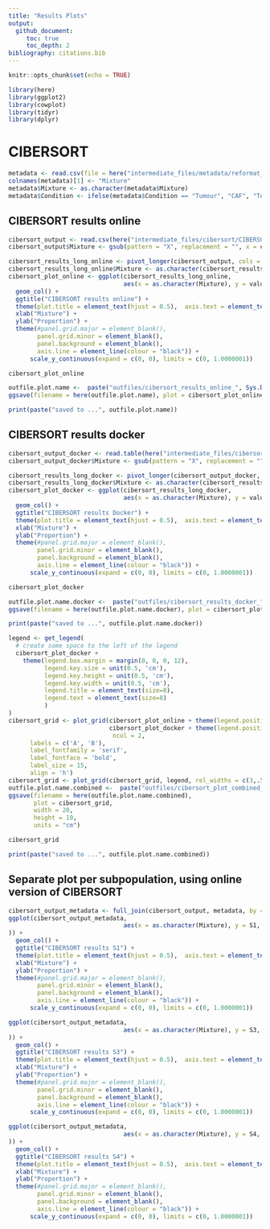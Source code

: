 ```yaml
---
title: "Results Plots"
output: 
  github_document:
     toc: true
     toc_depth: 2
bibliography: citations.bib  
---
```


```r
knitr::opts_chunk$set(echo = TRUE)
```

```r
library(here)
library(ggplot2)
library(cowplot)
library(tidyr)
library(dplyr)
```

# CIBERSORT

```r
metadata <- read.csv(file = here("intermediate_files/metadata/reformat_samples_extra_info.csv"))
colnames(metadata)[1] <- "Mixture"
metadata$Mixture <- as.character(metadata$Mixture)
metadata$Condition <- ifelse(metadata$Condition == "Tumour", "CAF", "TAN")
```

## CIBERSORT results online

```r
cibersort_output <- read.csv(here("intermediate_files/cibersort/CIBERSORTx_Job14_Results.csv"))
cibersort_output$Mixture <- gsub(pattern = "X", replacement = "", x = cibersort_output$Mixture)
```

```r
cibersort_results_long_online <- pivot_longer(cibersort_output, cols = c(S1, S3, S4), names_to = "Subpopulation")
cibersort_results_long_online$Mixture <- as.character(cibersort_results_long_online$Mixture)
cibersort_plot_online <- ggplot(cibersort_results_long_online, 
                                aes(x = as.character(Mixture), y = value, fill = Subpopulation)) +
  geom_col() + 
  ggtitle("CIBERSORT results online") +   
  theme(plot.title = element_text(hjust = 0.5),  axis.text = element_text(size = 8, angle = 90)) +
  xlab("Mixture") + 
  ylab("Proportion") +
  theme(#panel.grid.major = element_blank(), 
        panel.grid.minor = element_blank(),
        panel.background = element_blank(), 
        axis.line = element_line(colour = "black")) +
      scale_y_continuous(expand = c(0, 0), limits = c(0, 1.0000001)) 
```

```r
cibersort_plot_online
```

```r
outfile.plot.name <-  paste("outfiles/cibersort_results_online_", Sys.Date(), ".png", sep = "")
ggsave(filename = here(outfile.plot.name), plot = cibersort_plot_online)
```

```r
print(paste("saved to ...", outfile.plot.name))
```

## CIBERSORT results docker

```r
cibersort_output_docker <- read.table(here("intermediate_files/cibersort/outputs/CIBERSORTx_Results.txt"), header = T)
cibersort_output_docker$Mixture <- gsub(pattern = "X", replacement = "", x = cibersort_output_docker$Mixture)
```

```r
cibersort_results_long_docker <- pivot_longer(cibersort_output_docker, cols = c(S1, S3, S4), names_to = "Subpopulation")
cibersort_results_long_docker$Mixture <- as.character(cibersort_results_long_docker$Mixture)
cibersort_plot_docker <- ggplot(cibersort_results_long_docker, 
                                aes(x = as.character(Mixture), y = value, fill = `Subpopulation`)) +
  geom_col() + 
  ggtitle("CIBERSORT results Docker") +   
  theme(plot.title = element_text(hjust = 0.5),  axis.text = element_text(size = 8, angle = 90)) +
  xlab("Mixture") + 
  ylab("Proportion") +
  theme(#panel.grid.major = element_blank(), 
        panel.grid.minor = element_blank(),
        panel.background = element_blank(), 
        axis.line = element_line(colour = "black")) +
      scale_y_continuous(expand = c(0, 0), limits = c(0, 1.0000001)) 
```

```r
cibersort_plot_docker
```

```r
outfile.plot.name.docker <-  paste("outfiles/cibersort_results_docker_", Sys.Date(), ".png", sep = "")
ggsave(filename = here(outfile.plot.name.docker), plot = cibersort_plot_docker)
```

```r
print(paste("saved to ...", outfile.plot.name.docker))
```

```r
legend <- get_legend(
  # create some space to the left of the legend
  cibersort_plot_docker + 
    theme(legend.box.margin = margin(0, 0, 0, 12),
          legend.key.size = unit(0.5, 'cm'),
          legend.key.height = unit(0.5, 'cm'),
          legend.key.width = unit(0.5, 'cm'),
          legend.title = element_text(size=8),
          legend.text = element_text(size=8)
          )
)
cibersort_grid <- plot_grid(cibersort_plot_online + theme(legend.position = "none"),
                            cibersort_plot_docker + theme(legend.position = "none"),
                             ncol = 2,
      labels = c('A', 'B'),
      label_fontfamily = 'serif',
      label_fontface = 'bold',
      label_size = 15,
      align = 'h')
cibersort_grid <- plot_grid(cibersort_grid, legend, rel_widths = c(3,.5))
outfile.plot.name.combined <-  paste("outfiles/cibersort_plot_combined_batch_corrected_", Sys.Date(), ".png", sep = "")
ggsave(filename = here(outfile.plot.name.combined), 
       plot = cibersort_grid,
       width = 20,
       height = 10,
       units = "cm")
```

```r
cibersort_grid
```

```r
print(paste("saved to ...", outfile.plot.name.combined))
```

## Separate plot per subpopulation, using online version of CIBERSORT


```r
cibersort_output_metadata <- full_join(cibersort_output, metadata, by = "Mixture")
ggplot(cibersort_output_metadata, 
                                aes(x = as.character(Mixture), y = S1, fill = Condition
)) +
  geom_col() + 
  ggtitle("CIBERSORT results S1") +   
  theme(plot.title = element_text(hjust = 0.5),  axis.text = element_text(size = 8, angle = 90)) +
  xlab("Mixture") + 
  ylab("Proportion") +
  theme(#panel.grid.major = element_blank(), 
        panel.grid.minor = element_blank(),
        panel.background = element_blank(), 
        axis.line = element_line(colour = "black")) +
      scale_y_continuous(expand = c(0, 0), limits = c(0, 1.0000001)) 

```

```r
ggplot(cibersort_output_metadata, 
                                aes(x = as.character(Mixture), y = S3, fill = Condition
)) +
  geom_col() + 
  ggtitle("CIBERSORT results S3") +   
  theme(plot.title = element_text(hjust = 0.5),  axis.text = element_text(size = 8, angle = 90)) +
  xlab("Mixture") + 
  ylab("Proportion") +
  theme(#panel.grid.major = element_blank(), 
        panel.grid.minor = element_blank(),
        panel.background = element_blank(), 
        axis.line = element_line(colour = "black")) +
      scale_y_continuous(expand = c(0, 0), limits = c(0, 1.0000001)) 

```

```r
ggplot(cibersort_output_metadata, 
                                aes(x = as.character(Mixture), y = S4, fill = Condition
)) +
  geom_col() + 
  ggtitle("CIBERSORT results S4") +   
  theme(plot.title = element_text(hjust = 0.5),  axis.text = element_text(size = 8, angle = 90)) +
  xlab("Mixture") + 
  ylab("Proportion") +
  theme(#panel.grid.major = element_blank(), 
        panel.grid.minor = element_blank(),
        panel.background = element_blank(), 
        axis.line = element_line(colour = "black")) +
      scale_y_continuous(expand = c(0, 0), limits = c(0, 1.0000001)) 

```
